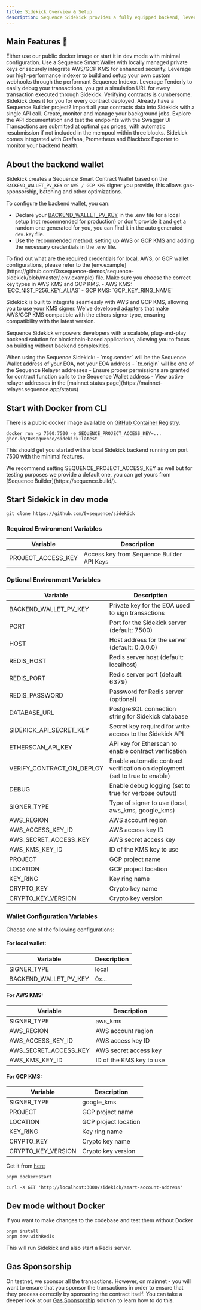 ---
title: Sidekick Overview & Setup
description: Sequence Sidekick provides a fully equipped backend, leveraging Sequence's infrastructure to read and write to the blockchain through a simple API.
---

## Main Features 🚀

<CardGroup>
    <Card horizontal title="Effortless setup" icon="rocket">
        Either use our public docker image or start it in dev mode with minimal configuration.
    </Card>
    <Card horizontal title="Flexible wallet options" icon="wallet">
        Use a Sequence Smart Wallet with locally managed private keys or securely integrate AWS/GCP KMS for enhanced security.
    </Card>
    <Card horizontal title="Webhook management" icon="wallet">
        Leverage our high-performance indexer to build and setup your own custom webhooks through the performant Sequence Indexer.
    </Card>
    <Card horizontal title="Tenderly integration" icon="bug">
        Leverage Tenderly to easily debug your transactions, you get a simulation URL for every transaction executed through Sidekick.
    </Card>
    <Card horizontal title="Automatic contract verification" icon="circle-check">
        Verifying contracts is cumbersome. Sidekick does it for you for every contract deployed.
    </Card>
    <Card horizontal title="Integrated with Sequence Builder" icon="link">
        Already have a Sequence Builder project? Import all your contracts data into Sidekick with a single API call.
    </Card>
    <Card horizontal title="Built-in Bull MQ Dashboard" icon="gauge">
        Create, monitor and manage your background jobs.
    </Card>
    <Card horizontal title="Swagger UI" icon="book">
        Explore the API documentation and test the endpoints with the Swagger UI
    </Card>
    <Card horizontal title="Optimized transaction execution" icon="bolt">
        Transactions are submitted at optimal gas prices, with automatic resubmission if not included in the mempool within three blocks.
    </Card>
    <Card horizontal title="Analytics and monitoring" icon="heart">
        Sidekick comes integrated with Grafana, Prometheus and Blackbox Exporter to monitor your backend health.
    </Card>
</CardGroup>

## About the backend wallet
Sidekick creates a Sequence Smart Contract Wallet based on the `BACKEND_WALLET_PV_KEY` or `AWS / GCP KMS` signer you provide, this allows gas-sponsorship, batching and other optimizations.

To configure the backend wallet, you can:
- Declare your [BACKEND_WALLET_PV_KEY](https://github.com/0xsequence-demos/sequence-sidekick/blob/e76a47d0b9ef19f23736c1e8f863ed4795b855a8/.env.example#L16) in the .env file for a local setup (not recommended for production) or don't provide it and get a random one generated for you, you can find it in the auto generated `dev.key` file.
- Use the recommended method: setting up [AWS](https://aws.amazon.com/kms/) or [GCP](https://cloud.google.com/kms) KMS and adding the necessary credentials in the .env file. 

<Note>
To find out what are the required credentials for local, AWS, or GCP wallet configurations, please refer to the [env.example](https://github.com/0xsequence-demos/sequence-sidekick/blob/master/.env.example) file.
</Note>

<Note>
Make sure you choose the correct key types in AWS KMS and GCP KMS.
- AWS KMS: `ECC_NIST_P256_KEY_ALIAS`
- GCP KMS: `GCP_KEY_RING_NAME`
</Note>

Sidekick is built to integrate seamlessly with AWS and GCP KMS, allowing you to use your KMS signer. We've developed [adapters](https://github.com/orgs/0xsequence/repositories?q=kms) that make AWS/GCP KMS compatible with the ethers signer type, ensuring compatibility with the latest version.

Sequence Sidekick empowers developers with a scalable, plug-and-play backend solution for blockchain-based applications, allowing you to focus on building without backend complexities.

<Callout type="warning">
When using the Sequence Sidekick:
- `msg.sender` will be the Sequence Wallet address of your EOA, not your EOA address
- `tx.origin` will be one of the Sequence Relayer addresses
- Ensure proper permissions are granted for contract function calls to the Sequence Wallet address
- View active relayer addresses in the [mainnet status page](https://mainnet-relayer.sequence.app/status)
</Callout>

## Start with Docker from CLI

There is a public docker image available on [GitHub Container Registry](https://github.com/0xsequence/sidekick/pkgs/container/sidekick).
```shell
docker run -p 7500:7500 -e SEQUENCE_PROJECT_ACCESS_KEY=... ghcr.io/0xsequence/sidekick:latest
```
This should get you started with a local Sidekick backend running on port 7500 with the minimal features.

<Note>
We recommend setting SEQUENCE_PROJECT_ACCESS_KEY as well but for testing purposes we provide a default one, you can get yours from [Sequence Builder](https://sequence.build/).
</Note>

## Start Sidekick in dev mode

<Steps>
<Step title="Clone the Sidekick repository">

```shell
git clone https://github.com/0xsequence/sidekick
```
</Step>

<Step title="Setup the required environment variables">

### Required Environment Variables

| Variable | Description 
|----------|-------------
| PROJECT_ACCESS_KEY | Access key from Sequence Builder API Keys 

### Optional Environment Variables

| Variable                 | Description                                                                                  |
|--------------------------|-----------------------------------------------------------------------------------------------|
| BACKEND_WALLET_PV_KEY    | Private key for the EOA used to sign transactions                                             |
| PORT                     | Port for the Sidekick server (default: 7500)                                                  |
| HOST                     | Host address for the server (default: 0.0.0.0)                                                |
| REDIS_HOST               | Redis server host (default: localhost)                                                        |
| REDIS_PORT               | Redis server port (default: 6379)                                                             |
| REDIS_PASSWORD           | Password for Redis server (optional)                                                          |
| DATABASE_URL             | PostgreSQL connection string for Sidekick database                                            |
| SIDEKICK_API_SECRET_KEY  | Secret key required for write access to the Sidekick API                                      |
| ETHERSCAN_API_KEY        | API key for Etherscan to enable contract verification                                         |
| VERIFY_CONTRACT_ON_DEPLOY| Enable automatic contract verification on deployment (set to true to enable)                  |
| DEBUG                    | Enable debug logging (set to true for verbose output)                                         |
| SIGNER_TYPE              | Type of signer to use (local, aws_kms, google_kms)                                            |
| AWS_REGION | AWS account region |
| AWS_ACCESS_KEY_ID | AWS access key ID |
| AWS_SECRET_ACCESS_KEY | AWS secret access key |
| AWS_KMS_KEY_ID | ID of the KMS key to use |
| PROJECT | GCP project name |
| LOCATION | GCP project location |
| KEY_RING | Key ring name |
| CRYPTO_KEY | Crypto key name |
| CRYPTO_KEY_VERSION | Crypto key version |

### Wallet Configuration Variables

Choose one of the following configurations:

#### For local wallet:
| Variable | Description |
|----------|-------------|
| SIGNER_TYPE | local |
| BACKEND_WALLET_PV_KEY | 0x... | (optional) |

#### For AWS KMS:
| Variable | Description |
|----------|-------------|
| SIGNER_TYPE | aws_kms |
| AWS_REGION | AWS account region |
| AWS_ACCESS_KEY_ID | AWS access key ID |
| AWS_SECRET_ACCESS_KEY | AWS secret access key |
| AWS_KMS_KEY_ID | ID of the KMS key to use |

#### For GCP KMS:
| Variable | Description |
|----------|-------------|
| SIGNER_TYPE | google_kms |
| PROJECT | GCP project name |
| LOCATION | GCP project location |
| KEY_RING | Key ring name |
| CRYPTO_KEY | Crypto key name |
| CRYPTO_KEY_VERSION | Crypto key version |
</Step>

<Step title="Make sure you have Docker installed">

Get it from [here](https://www.docker.com/get-started/)

</Step>

<Step title="Start Sidekick in a Docker container">

```shell
pnpm docker:start
```
</Step>

<Step title="Check your backend wallet address">

```shell
curl -X GET 'http://localhost:3000/sidekick/smart-account-address'
```
</Step>
</Steps>

## Dev mode without Docker
If you want to make changes to the codebase and test them without Docker
```shell
pnpm install
pnpm dev:withRedis
```
This will run Sidekick and also start a Redis server.

## Gas Sponsorship
On testnet, we sponsor all the transactions. However, on mainnet - you will want to ensure that you sponsor the transactions in order to ensure that they process correctly by sponsoring the contract itself. You can take a deeper look at our [Gas Sponsorship](/solutions/builder/gas-tank) solution to learn how to do this.

